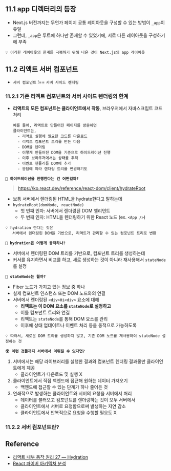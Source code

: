 ## 11.1 app 디렉터리의 등장

- Next.js 버전까지는 무언가 페이지 공통 레이아웃을 구성할 수 있는 방법이 `_app`이 유일
- 그런데, `_app`은 루트에 하나만 존재할 수 있었기에, 서로 다른 레이아웃을 구성하기에 부족

```
💡 이러한 레이아웃의 한계를 극복하기 위해 나온 것이 Next.js의 app 레이아웃
```

## 11.2 리액트 서버 컴포넌트

- `서버 컴포넌트` !== `서버 사이드 렌더링`

### 11.2.1 기존 리액트 컴포넌트와 서버 사이드 렌더링의 한계

- **리액트의 모든 컴포넌트는 클라이언트에서 작동**, 브라우저에서 자바스크립트 코드 처리

  ```
  예를 들어, 리액트로 만들어진 페이지를 방문하면
  클라이언트는,
    - 리액트 실행에 필요한 코드를 다운로드
    - 리액트 컴포넌트 트리를 만든 다음
    - DOM을 렌더링
    - 이렇게 만들어진 DOM을 기준으로 하이드레이션 진행
    - 이후 브라우저에서는 상태를 추적
    - 이벤트 핸들러를 DOM에 추가
    - 응답에 따라 렌더링 트리를 변경하기도
  ```

**`🤔 하이드레이션을 진행한다는 건 어떤걸까?`**

> https://ko.react.dev/reference/react-dom/client/hydrateRoot

- 보통 서버에서 렌더링된 HTML을 hydrate한다고 말하는데
- `hydrateRoot(domNode, reactNode)`
  - 첫 번째 인자: 서버에서 렌더링된 DOM 엘리먼트
  - 두 번째 인자: HTML을 렌더링하기 위한 React 노드 (ex. `<App />`)

```
💡 hydration 한다는 것은
   서버에서 렌더링된 DOM을 기반으로, 리액트가 관리할 수 있는 컴포넌트 트리로 변환
```

**`🤔 hydration은 어떻게 동작하나?`**

- 서버에서 렌더링된 DOM 트리를 기반으로, 컴포넌트 트리를 생성하는데
- 커서를 유지하면서 비교를 하고, 새로 생성하는 것이 아니라 재사용해서 `stateNode`를 설정

**`🤔 stateNode는 뭘까?`**

- Fiber 노드가 가지고 있는 정보 중 하나
- 실제 컴포넌트 인스턴스 또는 DOM 노드와의 연결
- 서버에서 렌더링된 `<div>Hi<div>` 요소에 대해
  - **리액트는 이 DOM 요소를 `stateNode`로 설정하고**
  - 이를 컴포넌트 트리와 연결
  - 리액트는 `stateNode`를 통해 DOM 요소를 관리
  - 이후에 상태 업데이트나 이벤트 처리 등을 동적으로 가능하도록

```
💡 따라서, 새로운 DOM 트리를 생성하지 않고, 기존 DOM 노드를 재사용하여 stateNode 설정하는 것
```

**`😲 이런 것들까지 서버에서 이뤄질 수 있다면?`**

1. 서버에서는 해당 라이브러리를 실행한 결과와 컴포넌트 렌더링 결과물만 클라이언트에게 제공
   - 클라이언트가 다운로드 및 실행 X
2. 클라이언트에서 직접 백엔드에 접근해 원하는 데이터 가져오기
   - 백엔드에 접근할 수 있는 단계가 하나 줄어든 것
3. 연쇄적으로 발생하는 클라이언트와 서버의 요청을 서버에서 처리
   - 데이터를 불러오고 컴포넌트를 렌더링하는 것이 모두 서버에서
   - 클라이언트에서 서버로 요청함으로써 발생하는 지연 감소
   - 클라이언트에서 반복적으로 요청을 수행할 필요도 X

### 11.2.2 서버 컴포넌트란?

## Reference

- [리액트 내부 동작 원리 27 — Hydration](https://medium.com/@sanoopark/%EB%A6%AC%EC%95%A1%ED%8A%B8-%EB%82%B4%EB%B6%80-%EB%8F%99%EC%9E%91-%EC%9B%90%EB%A6%AC-27-hydration-058a1af9c713)
- [React 파이버 아키텍처 분석](https://d2.naver.com/helloworld/2690975)
